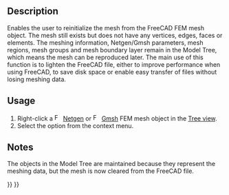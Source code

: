 <languages/>
<translate>

<!--T:4-->
{{Docnav
|[[FEM_Examples|Open FEM examples]]
|[[FEM_MeshDisplayInfo|Display FEM mesh info]]
|[[FEM_Workbench|FEM]]
|IconL=FEM_Examples.svg
|IconR=FEM_MeshDisplayInfo.svg
|IconC=Workbench_FEM.svg
}}

<!--T:1-->
{{GuiCommand
|Name=FEM MeshClear
|MenuLocation=Context menu on mesh object → Clear FEM mesh
|Workbenches=[[FEM_Workbench|FEM]]
|SeeAlso=[[FEM_tutorial|FEM tutorial]]
}}

==Description== <!--T:7-->

<!--T:10-->
Enables the user to reinitialize the mesh from the FreeCAD FEM mesh object. The mesh still exists but does not have any vertices, edges, faces or elements. The meshing information, Netgen/Gmsh parameters, mesh regions, mesh groups and mesh boundary layer remain in the Model Tree, which means the mesh can be reproduced later. The main use of this function is to lighten the FreeCAD file, either to improve performance when using FreeCAD, to save disk space or enable easy transfer of files without losing meshing data.

==Usage== <!--T:8-->

<!--T:11-->
# Right-click a [[Image:FEM_MeshNetgenFromShape.svg|16px]] [[FEM_MeshNetgenFromShape|Netgen]] or [[Image:FEM_MeshGmshFromShape.svg|16px]] [[FEM_MeshGmshFromShape|Gmsh]] FEM mesh object in the [[Tree_view|Tree view]].
# Select the {{MenuCommand|[[Image:FEM_MeshClear.svg|16px]] Clear FEM mesh}} option from the context menu.

==Notes== <!--T:9-->

<!--T:2-->
The objects in the Model Tree are maintained because they represent the meshing data, but the mesh is now cleared from the FreeCAD file.


<!--T:3-->
{{Docnav
|[[FEM_Examples|Open FEM examples]]
|[[FEM_MeshDisplayInfo|Display FEM mesh info]]
|[[FEM_Workbench|FEM]]
|IconL=FEM_Examples.svg
|IconR=FEM_MeshDisplayInfo.svg
|IconC=Workbench_FEM.svg
}}

</translate>
{{FEM Tools navi{{#translation:}}}}
{{Userdocnavi{{#translation:}}}}